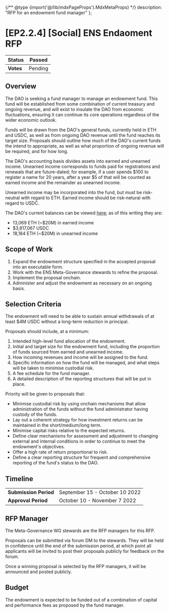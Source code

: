{/** @type {import('@/lib/mdxPageProps').MdxMetaProps} */}
    description: "RFP for an endowment fund manager"
};

# \[EP2.2.4] \[Social] ENS Endaoment RFP

| **Status** | Passed  |
| ---------- | ------- |
| **Votes**  | Pending |

## Overview

The DAO is seeking a fund manager to manage an endowment fund. This fund will be established from some combination of current treasury and ongoing revenue, and will exist to insulate the DAO from economic fluctuations, ensuring it can continue its core operations regardless of the wider economic outlook.

Funds will be drawn from the DAO's general funds, currently held in ETH and USDC, as well as from ongoing DAO revenue until the fund reaches its target size. Proposals should outline how much of the DAO's current funds the intend to appropriate, as well as what proportion of ongoing revenue will be required, and for how long.

The DAO's accounting basis divides assets into earned and unearned income. Unearned income corresponds to funds paid for registrations and renewals that are future-dated; for example, if a user spends $100 to register a name for 20 years, after a year $5 of that will be counted as earned income and the remainder as unearned income.

Unearned income may be incorporated into the fund, but must be risk-neutral with regard to ETH. Earned income should be risk-netural with regard to USDC.

The DAO's current balances can be viewed [here](https://datastudio.google.com/reporting/8785928a-71d5-4b17-9fea-fe1c937b064f); as of this writing they are:

* 13,069 ETH (\~$20M) in earned income
* $3,817,067 USDC
* 18,184 ETH (\~$20M) in unearned income

## Scope of Work

1. Expand the endowment structure specified in the accepted proposal into an executable form.
2. Work with the ENS Meta-Governance stewards to refine the proposal.
3. Implement the proposal onchain.
4. Administer and adjust the endowment as necessary on an ongoing basis.

## Selection Criteria

The endowment will need to be able to sustain annual withdrawals of at least $4M USDC without a long-term reduction in principal.

Proposals should include, at a minimum:

1. Intended high-level fund allocation of the endowment.
2. Initial and target size for the endowment fund, including the proportion of funds sourced from earned and unearned income.
3. How incoming revenues and income will be assigned to the fund.
4. Specific information on how the fund will be managed, and what steps will be taken to minimise custodial risk.
5. A fee schedule for the fund manager.
6. A detailed description of the reporting structures that will be put in place.

Priority will be given to proposals that:

* Minimise custodial risk by using onchain mechanisms that allow administration of the funds without the fund administrator having custody of the funds.
* Lay out a coherent strategy for how investment returns can be maintained in the short/medium/long term.
* Minimise capital risks relative to the expected returns.
* Define clear mechanisms for assessment and adjustment to changing external and internal conditions in order to continue to meet the endowment's objectives.
* Offer a high rate of return proportional to risk.
* Define a clear reporting structure for frequent and comprehensive reporting of the fund's status to the DAO.

## Timeline

|                       |                                |
| --------------------- | ------------------------------ |
| **Submission Period** | September 15 - October 10 2022 |
| **Approval Period**   | October 10 - November 7 2022   |



## RFP Manager

The Meta-Governance WG stewards are the RFP managers for this RFP.

Proposals can be submitted via forum DM to the stewards. They will be held in confidence until the end of the submission period, at which point all applicants will be invited to post their proposals publicly for feedback on the forum.

Once a winning proposal is selected by the RFP managers, it will be announced and posted publicly.

## Budget

The endowment is expected to be funded out of a combination of capital and performance fees as proposed by the fund manager.